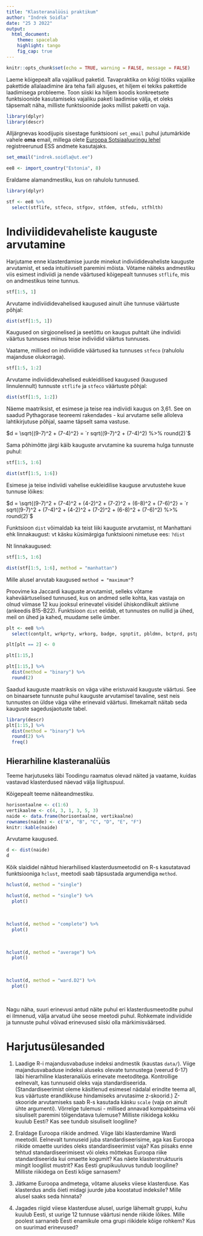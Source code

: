 ```yaml
---
title: "Klasteranalüüsi praktikum"
author: "Indrek Soidla"
date: "25 3 2022"
output: 
  html_document:
    theme: spacelab
    highlight: tango
    fig_cap: true
---
```


```r
knitr::opts_chunk$set(echo = TRUE, warning = FALSE, message = FALSE)
```

Laeme kõigepealt alla vajalikud paketid. Tavapraktika on kõigi tööks vajalike pakettide allalaadimine ära teha faili alguses, et hiljem ei tekiks pakettide laadimisega probleeme. Toon siiski ka hiljem koodis konkreetsete funktsioonide kasutamiseks vajaliku paketi laadimise välja, et oleks täpsemalt näha, milliste funktsioonide jaoks millist paketti on vaja.

```r
library(dplyr)
library(descr)
```

Alljärgnevas koodijupis sisestage funktsiooni `set_email` puhul jutumärkide vahele **oma** email, millega olete [Euroopa Sotsiaaluuringu lehel](http://www.europeansocialsurvey.org) registreerunud ESS andmete kasutajaks.

```r
set_email("indrek.soidla@ut.ee")

ee8 <- import_country("Estonia", 8)
```

Eraldame alamandmestiku, kus on rahulolu tunnused.

```r
library(dplyr)

stf <- ee8 %>%
  select(stflife, stfeco, stfgov, stfdem, stfedu, stfhlth)
```

# Indiviididevaheliste kauguste arvutamine

Harjutame enne klasterdamise juurde minekut indiviididevaheliste kauguste arvutamist, et seda intuitiivselt paremini mõista. Võtame näiteks andmestiku viis esimest indiviidi ja nende väärtused kõigepealt tunnuses `stflife`, mis on andmestikus teine tunnus.

```r
stf[1:5, 1]
```

Arvutame indiviididevahelised kaugused ainult ühe tunnuse väärtuste põhjal:

```r
dist(stf[1:5, 1])
```

Kaugused on sirgjoonelised ja seetõttu on kaugus puhtalt ühe indiviidi väärtus tunnuses miinus teise indiviidid väärtus tunnuses.

Vaatame, millised on indiviidide väärtused ka tunnuses `stfeco` (rahulolu majanduse olukorraga).

```r
stf[1:5, 1:2]
```

Arvutame indiviididevahelised eukleidilised kaugused (kaugused linnulennult) tunnuste `stflife` ja `stfeco` väärtuste põhjal:

```r
dist(stf[1:5, 1:2])
```

Näeme maatriksist, et esimese ja teise rea indiviidi kaugus on 3,61. See on saadud Pythagorase teoreemi rakendades - kui arvutame selle alloleva lahtikirjutuse põhjal, saame täpselt sama vastuse.

$d = \sqrt{(9-7)^2 + (7-4)^2} = `r sqrt((9-7)^2 + (7-4)^2) %>% round(2)`$

Sama põhimõtte järgi käib kauguste arvutamine ka suurema hulga tunnuste puhul:

```r
stf[1:5, 1:6]

dist(stf[1:5, 1:6])
```

Esimese ja teise indiviidi vahelise eukleidilise kauguse arvutustehe kuue tunnuse lõikes:

$d = \sqrt{(9-7)^2 + (7-4)^2 + (4-2)^2 + (7-2)^2 + (6-8)^2 + (7-6)^2} = `r sqrt((9-7)^2 + (7-4)^2 + (4-2)^2 + (7-2)^2 + (6-8)^2 + (7-6)^2) %>% round(2)`$

Funktsioon `dist` võimaldab ka teist liiki kauguste arvutamist, nt Manhattani ehk linnakaugust: vt käsku küsimärgiga funktsiooni nimetuse ees: `?dist`

Nt linnakaugused:

```r
stf[1:5, 1:6]

dist(stf[1:5, 1:6], method = "manhattan")
```

Mille alusel arvutab kaugused `method = "maximum"`?

Proovime ka Jaccardi kauguste arvutamist, selleks võtame kaheväärtuselised tunnused, kus on andmed selle kohta, kas vastaja on olnud viimase 12 kuu jooksul erinevatel viisidel ühiskondlikult aktiivne (ankeedis B15-B22). Funktsioon `dist` eeldab, et tunnustes on nullid ja ühed, meil on ühed ja kahed, muudame selle ümber.

```r
plt <- ee8 %>%
  select(contplt, wrkprty, wrkorg, badge, sgnptit, pbldmn, bctprd, pstplonl)

plt[plt == 2] <- 0

plt[1:15,]

plt[1:15,] %>%
  dist(method = "binary") %>%
  round(2)
```

Saadud kauguste maatriksis on väga vähe eristuvaid kauguste väärtusi. See on binaarsete tunnuste puhul kauguste arvutamisel tavaline, sest neis tunnustes on üldse väga vähe erinevaid väärtusi. Ilmekamalt näitab seda kauguste sagedusjaotuste tabel.

```r
library(descr)
plt[1:15,] %>%
  dist(method = "binary") %>%
  round(2) %>%
  freq()
```

## Hierarhiline klasteranalüüs

Teeme harjutuseks läbi Toodingu raamatus olevad näited ja vaatame, kuidas vastavad klasterdused näevad välja liigituspuul.

Kõigepealt teeme näiteandmestiku.

```r
horisontaalne <- c(1:6)
vertikaalne <- c(4, 3, 1, 3, 5, 3)
naide <- data.frame(horisontaalne, vertikaalne)
rownames(naide) <- c("A", "B", "C", "D", "E", "F")
knitr::kable(naide)
```

Arvutame kaugused.

```r
d <- dist(naide)
d
```

Kõik slaididel nähtud hierarhilised klasterdusmeetodid on R-s kasutatavad funktsiooniga `hclust`, meetodi saab täpsustada argumendiga `method`.

```r
hclust(d, method = "single")

hclust(d, method = "single") %>% 
  plot()
```

<br>

```r
hclust(d, method = "complete") %>%
  plot()
```

<br>

```r
hclust(d, method = "average") %>%
  plot()
```

<br>

```r
hclust(d, method = "ward.D2") %>%
  plot()
```

<br>

Nagu näha, suuri erinevusi antud näite puhul eri klasterdusmeetodite puhul ei ilmnenud, välja arvatud ühe seose meetodi puhul. Rohkemate indiviidide ja tunnuste puhul võivad erinevused siiski olla märkimisväärsed.

# Harjutusülesanded

1)  Laadige R-i majandusvabaduse indeksi andmestik (kaustas `data/`). Viige majandusvabaduse indeksi aluseks olevate tunnustega (veerud 6-17) läbi hierarhiline klasteranalüüs erinevate meetoditega. Kontrollige eelnevalt, kas tunnuseid oleks vaja standardiseerida. (Standardiseerimist oleme käsitlenud esimesel nädalal erindite teema all, kus väärtuste erandlikkuse hindamiseks arvutasime z-skoorid.) Z-skooride arvutamiseks saab R-s kasutada käsku `scale` (vaja on ainult ühte argumenti). Võrrelge tulemusi - millised annavad kompaktseima või sisuliselt paremini tõlgendatava tulemuse? Milliste riikidega kokku kuulub Eesti? Kas see tundub sisuliselt loogiline?

2)  Eraldage Euroopa riikide andmed. Viige läbi klasterdamine Wardi meetodil. Eelnevalt tunnuseid juba standardiseerisime, aga kas Euroopa riikide omaette uurides oleks standardiseerimist vaja? Kas piisaks enne tehtud standardiseerimisest või oleks mõttekas Euroopa riike standardiseerida kui omaette kogumit? Kas näete klasterstruktuuris mingit loogilist mustrit? Kas Eesti grupikuuluvus tundub loogiline? Milliste riikidega on Eesti kõige sarnasem?

3)  Jätkame Euroopa andmetega, võtame aluseks viiese klasterduse. Kas klasterdus andis õieti midagi juurde juba koostatud indeksile? Mille alusel saaks seda hinnata?

4)  Jagades riigid viiese klasterduse alusel, uurige lähemalt gruppi, kuhu kuulub Eesti, st uurige 12 tunnuse väärtusi nende riikide lõikes. Mille poolest sarnaneb Eesti enamikule oma grupi riikidele kõige rohkem? Kus on suurimad erinevused?
